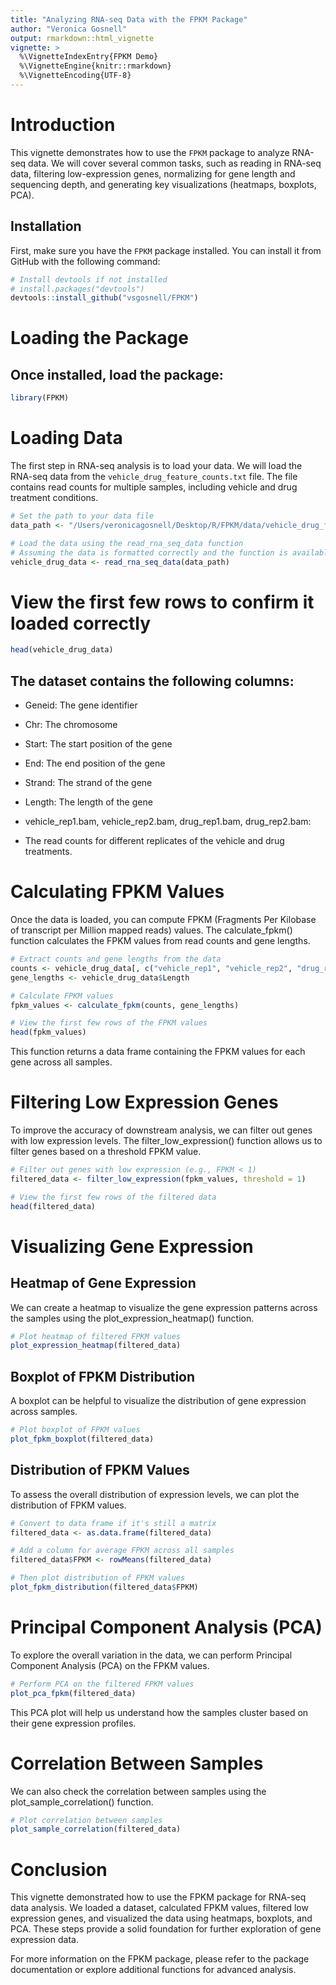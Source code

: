 ```yaml
---
title: "Analyzing RNA-seq Data with the FPKM Package"
author: "Veronica Gosnell"
output: rmarkdown::html_vignette
vignette: >
  %\VignetteIndexEntry{FPKM Demo}
  %\VignetteEngine{knitr::rmarkdown}
  %\VignetteEncoding{UTF-8}
---
```


# Introduction

This vignette demonstrates how to use the `FPKM` package to analyze RNA-seq data. We will cover several common tasks, such as reading in RNA-seq data, filtering low-expression genes, normalizing for gene length and sequencing depth, and generating key visualizations (heatmaps, boxplots, PCA).

## Installation

First, make sure you have the `FPKM` package installed. You can install it from GitHub with the following command:

```r
# Install devtools if not installed
# install.packages("devtools")
devtools::install_github("vsgosnell/FPKM")
```

# Loading the Package
## Once installed, load the package:


```r
library(FPKM)
```

# Loading Data
The first step in RNA-seq analysis is to load your data. We will load the RNA-seq data from the `vehicle_drug_feature_counts.txt` file. The file contains read counts for multiple samples, including vehicle and drug treatment conditions.


```r
# Set the path to your data file
data_path <- "/Users/veronicagosnell/Desktop/R/FPKM/data/vehicle_drug_feature_counts.txt"

# Load the data using the read_rna_seq_data function
# Assuming the data is formatted correctly and the function is available in the FPKM package
vehicle_drug_data <- read_rna_seq_data(data_path)
```

# View the first few rows to confirm it loaded correctly

```r
head(vehicle_drug_data)
```

## The dataset contains the following columns:

- Geneid: The gene identifier

- Chr: The chromosome

- Start: The start position of the gene

- End: The end position of the gene

- Strand: The strand of the gene

- Length: The length of the gene

- vehicle_rep1.bam, vehicle_rep2.bam, drug_rep1.bam, drug_rep2.bam: 
- The read counts for different replicates of the vehicle and drug treatments.

# Calculating FPKM Values

Once the data is loaded, you can compute FPKM (Fragments Per Kilobase of transcript per Million mapped reads) values. The calculate_fpkm() function calculates the FPKM values from read counts and gene lengths.

```r
# Extract counts and gene lengths from the data
counts <- vehicle_drug_data[, c("vehicle_rep1", "vehicle_rep2", "drug_rep1", "drug_rep2")]
gene_lengths <- vehicle_drug_data$Length

# Calculate FPKM values
fpkm_values <- calculate_fpkm(counts, gene_lengths)

# View the first few rows of the FPKM values
head(fpkm_values)
```
This function returns a data frame containing the FPKM values for each gene across all samples.

# Filtering Low Expression Genes

To improve the accuracy of downstream analysis, we can filter out genes with low expression levels. The filter_low_expression() function allows us to filter genes based on a threshold FPKM value.

```r
# Filter out genes with low expression (e.g., FPKM < 1)
filtered_data <- filter_low_expression(fpkm_values, threshold = 1)

# View the first few rows of the filtered data
head(filtered_data)
```

# Visualizing Gene Expression

## Heatmap of Gene Expression

We can create a heatmap to visualize the gene expression patterns across the samples using the plot_expression_heatmap() function.

```r
# Plot heatmap of filtered FPKM values
plot_expression_heatmap(filtered_data)
```


## Boxplot of FPKM Distribution

A boxplot can be helpful to visualize the distribution of gene expression across samples.

```r
# Plot boxplot of FPKM values
plot_fpkm_boxplot(filtered_data)
```

## Distribution of FPKM Values

To assess the overall distribution of expression levels, we can plot the distribution of FPKM values.

```r
# Convert to data frame if it's still a matrix
filtered_data <- as.data.frame(filtered_data)

# Add a column for average FPKM across all samples
filtered_data$FPKM <- rowMeans(filtered_data)

# Then plot distribution of FPKM values
plot_fpkm_distribution(filtered_data$FPKM)
```


# Principal Component Analysis (PCA)

To explore the overall variation in the data, we can perform Principal Component Analysis (PCA) on the FPKM values.

```r
# Perform PCA on the filtered FPKM values
plot_pca_fpkm(filtered_data)
```

This PCA plot will help us understand how the samples cluster based on their gene expression profiles.


# Correlation Between Samples

We can also check the correlation between samples using the plot_sample_correlation() function.

```r
# Plot correlation between samples
plot_sample_correlation(filtered_data)
```

# Conclusion

This vignette demonstrated how to use the FPKM package for RNA-seq data analysis. We loaded a dataset, calculated FPKM values, filtered low expression genes, and visualized the data using heatmaps, boxplots, and PCA. These steps provide a solid foundation for further exploration of gene expression data.

For more information on the FPKM package, please refer to the package documentation or explore additional functions for advanced analysis.

